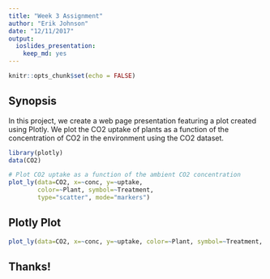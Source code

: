 ```yaml
---
title: "Week 3 Assignment"
author: "Erik Johnson"
date: "12/11/2017"
output: 
  ioslides_presentation: 
    keep_md: yes
---
```


```r
knitr::opts_chunk$set(echo = FALSE)
```

## Synopsis
In this project, we create a web page presentation featuring a plot created using Plotly. We plot the CO2 uptake of plants as a function of the concentration of CO2 in the environment using the CO2 dataset.

```r
library(plotly)
data(CO2)
```
```r
# Plot CO2 uptake as a function of the ambient CO2 concentration
plot_ly(data=CO2, x=~conc, y=~uptake, 
        color=~Plant, symbol=~Treatment, 
        type="scatter", mode="markers")
```

## Plotly Plot
```r
plot_ly(data=CO2, x=~conc, y=~uptake, color=~Plant, symbol=~Treatment, type="scatter", mode="markers")
```

## Thanks!